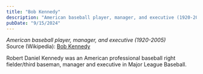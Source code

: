 ```yaml
---
title: "Bob Kennedy"
description: "American baseball player, manager, and executive (1920-2005)"
pubDate: "9/15/2024"
---
```


*American baseball player, manager, and executive (1920-2005)*  
Source (Wikipedia): [Bob Kennedy][1]

Robert Daniel Kennedy was an American professional baseball right fielder/third baseman, manager and executive in Major League Baseball.

[1]: https://en.wikipedia.org/wiki/Bob_Kennedy
